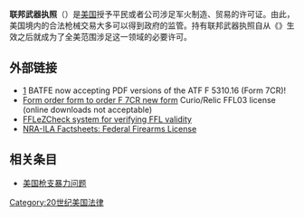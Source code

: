 '''联邦武器执照'''（{{lang-en|'''Federal Firearms License, FFL'''}}）是[[美国|美国]]授予平民或者公司涉足军火制造、贸易的许可证。由此，美国境内的合法枪械交易大多可以得到政府的监管。持有联邦武器执照自从《{{Link-en|1968年枪支管制法|Gun Control Act of 1968}}》生效之后就成为了全美范围涉足这一领域的必要许可。

== 外部链接 ==
*[https://web.archive.org/web/20130312155229/http://www.atf.gov/forms/download/atf-f-5310-16.pdf] BATFE now accepting PDF versions of the ATF F 5310.16 (Form 7CR)!
*[http://www.atf.gov/forms/dcof/ Form order form to order F 7CR new form] {{Wayback|url=http://www.atf.gov/forms/dcof/ |date=20130318155745 }} Curio/Relic FFL03 license (online downloads not acceptable)
*[https://www.atfonline.gov/fflezcheck FFLeZCheck system for verifying FFL validity ] {{Wayback|url=https://www.atfonline.gov/fflezcheck |date=20171019224112 }}
*[https://web.archive.org/web/20050803074617/http://www.nraila.org/Issues/FactSheets/Read.aspx?ID=70 NRA-ILA Factsheets: Federal Firearms License]

== 相关条目 ==
* [[美国枪支暴力问题|美国枪支暴力问题]]

[[Category:20世纪美国法律|Category:20世纪美国法律]]